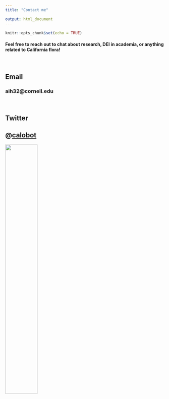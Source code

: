 ```yaml
---
title: "Contact me"

output: html_document
---
```


```r
knitr::opts_chunk$set(echo = TRUE)
```
#### Feel free to reach out to chat about research, DEI in academia, or anything related to California flora!

<br>

## Email
### aih32@cornell.edu

<br>

## Twitter

## @[calobot](https://twitter.com/calobot)

<img src="sun.jpg" height="45%" width="45%">
